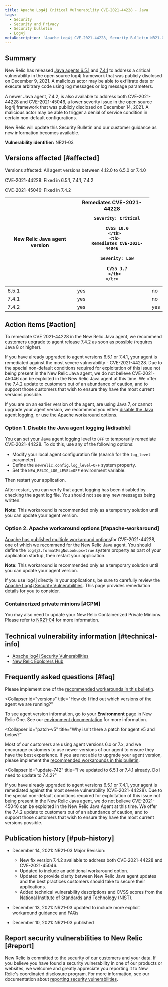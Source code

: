 ```yaml
---
title: Apache Log4j Critical Vulnerability CVE-2021-44228 - Java
tags:
  - Security
  - Security and Privacy
  - Security bulletin
  - Log4j
metaDescription: 'Apache Log4j CVE-2021-44228, Security Bulletin NR21-03 (Java)'
---
```


## Summary

New Relic has released [Java agents 6.5.1](/docs/release-notes/agent-release-notes/java-release-notes/java-agent-651/) and [7.4.1](/docs/release-notes/agent-release-notes/java-release-notes/java-agent-741/) to address a critical vulnerability in the open source log4j framework that was publicly disclosed on December 9, 2021. A malicious actor may be able to exfiltrate data or execute arbitrary code using log messages or log message parameters.

A newer Java agent, 7.4.2, is also available to address both CVE-2021-44228 and CVE-2021-45046, a lower severity issue in the open source log4j framework that was publicly disclosed on December 14, 2021. A malicious actor may be able to trigger a denial of service condition in certain non-default configurations.

New Relic will update this Security Bulletin and our customer guidance as new information becomes available.

**Vulnerability identifier:** NR21-03

## Versions affected [#affected]

Versions affected: All agent versions between 4.12.0 to 6.5.0 or 7.4.0

CVE-2021-44228: Fixed in 6.5.1, 7.4.1, 7.4.2

CVE-2021-45046: Fixed in 7.4.2

<table>
  <thead>
    <tr>
      <th>
        New Relic Java agent version
      </th>
      <th>
        Remediates CVE-2021-44228

        Severity: Critical

        CVSS 10.0
      </th>
      <th>
        Remediates CVE-2021-44046

        Severity: Low
        
        CVSS 3.7
      </th>
    </tr>
  </thead>

  <tbody>
    <tr>
      <td>
        6.5.1
      </td>
      <td>
        yes
      </td>
      <td>
        no
      </td>
    </tr>
    <tr>
      <td>
        7.4.1
      </td>
      <td>
        yes
      </td>
      <td>
        no
      </td>
    </tr>
    <tr>
      <td>
        7.4.2
      </td>
      <td>
        yes
      </td>
      <td>
        yes
      </td>
    </tr>
  </tbody>
</table>

## Action items [#action]

To remediate CVE 2021-44228 in the New Relic Java agent, we recommend customers upgrade to agent release 7.4.2 as soon as possible (requires Java 8 or higher).

If you have already upgraded to agent versions 6.5.1 or 7.4.1, your agent is remediated against the most severe vulnerability - CVE-2021-44228. Due to the special non-default conditions required for exploitation of this issue not being present in the New Relic Java agent, we do not believe CVE-2021-45046 can be exploited in the New Relic Java agent at this time.  We offer the 7.4.2 update to customers out of an abundance of caution, and to support those customers that wish to ensure they have the most current versions possible.

If you are on an earlier version of the agent, are using Java 7, or cannot upgrade your agent version, we recommend you either [disable the Java agent logging](#disable), or [use the Apache workaround options](#apache-workaround).

### Option 1. Disable the Java agent logging [#disable]

You can set your Java agent logging level to `OFF` to temporarily remediate CVE-2021-44228. To do this, use any of the following options:

* Modify your local agent configuration file (search for the `log_level` parameter).
* Define the `newrelic.config.log_level=OFF` system property.
* Set the `NEW_RELIC_LOG_LEVEL=OFF` environment variable.

Then restart your application.

After restart, you can verify that agent logging has been disabled by checking the agent log file. You should not see any new messages being written.

**Note:** This workaround is recommended only as a temporary solution until you can update your agent version.

### Option 2. Apache workaround options [#apache-workaround]

[Apache has published multiple workaround options](https://logging.apache.org/log4j/2.x/index.html)for CVE-2021-44228, one of which we recommend for the New Relic Java agent. You should define the `log4j2.formatMsgNoLookups=true` system property as part of your application startup, then restart your application.

**Note:** This workaround is recommended only as a temporary solution until you can update your agent version.

If you use log4j directly in your applications, be sure to carefully review the [Apache Log4j Security Vulnerabilities](https://logging.apache.org/log4j/2.x/security.html). This page provides remediation details for you to consider.

### Containerized private minions [#CPM]

You may also need to update your New Relic Containerized Private Minions. Please refer to [NR21-04](/docs/security/new-relic-security/security-bulletins/security-bulletin-nr21-04) for more information.

## Technical vulnerability information [#technical-info]

* [Apache log4j Security Vulnerabilities](https://logging.apache.org/log4j/2.x/security.html)
* [New Relic Explorers Hub](https://discuss.newrelic.com/t/log4j-zero-day-vulnerability-and-the-new-relic-java-agent/170322)

## Frequently asked questions [#faq]

<CollapserGroup>
  <Collapser
    id="upgrade-options"
    title="What are our options if we are not able to upgrade our Java agent or version of Java?"
  >

  Please implement one of the [recommended workarounds in this bulletin](#action).

  </Collapser>

  <Collapser
    id="versions"
    title="How do I find out which versions of the agent we are running?"
  >

  To see agent version information, go to your **Environment** page in New Relic One. See our [environment documentation](/docs/apm/agents/manage-apm-agents/troubleshooting/get-environment-data-about-your-apm-app) for more information.

  </Collapser>
  
  <Collapser
    id="patch-v5"
    title="Why isn't there a patch for agent v5 and below?"
  >

  Most of our customers are using agent versions 6.x or 7.x, and we encourage customers to use newer versions of our agent to ensure they have the best experience. If you are not able to upgrade your agent version, please implement the [recommended workarounds in this bulletin](#action).

  </Collapser>
  
  <Collapser
    id="update-742"
    title="I've updated to 6.5.1 or 7.4.1 already. Do I need to update to 7.4.2?"
  >

  If you have already upgraded to agent versions 6.5.1 or 7.4.1, your agent is remediated against the most severe vulnerability (CVE-2021-44228). Due to the special non-default conditions required for exploitation of this issue not being present in the New Relic Java agent, we do not believe CVE-2021-45046 can be exploited in the New Relic Java Agent at this time. We offer the 7.4.2 update to customers out of an abundance of caution, and to support those customers that wish to ensure they have the most current versions possible.

  </Collapser>

</CollapserGroup>

## Publication history [#pub-history]

* December 14, 2021: NR21-03 Major Revision: 
  * New fix version 7.4.2 available to address both CVE-2021-44228 and CVE-2021-45046.
  * Updated to include an additional workaround option.
  * Updated to provide clarity between New Relic Java agent updates and the best practices customers should take to secure their applications.
  * Added technical vulnerability descriptions and CVSS scores from the National Institute of Standards and Technology (NIST).

* December 13, 2021: NR21-03 updated to include more explicit workaround guidance and FAQs
* December 10, 2021: NR21-03 published

## Report security vulnerabilities to New Relic [#report]

New Relic is committed to the security of our customers and your data. If you believe you have found a security vulnerability in one of our products or websites, we welcome and greatly appreciate you reporting it to New Relic's coordinated disclosure program. For more information, see our documentation about [reporting security vulnerabilities](/docs/security/new-relic-security/data-privacy/reporting-security-vulnerabilities).
